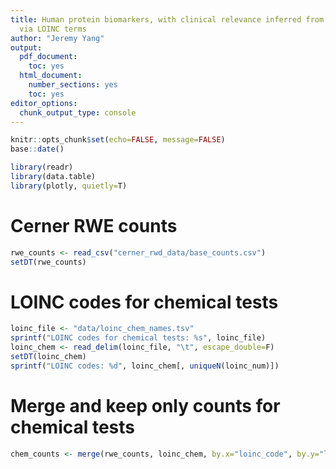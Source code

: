 ```yaml
---
title: Human protein biomarkers, with clinical relevance inferred from Cerner RealWorldData
  via LOINC terms
author: "Jeremy Yang"
output:
  pdf_document:
    toc: yes
  html_document:
    number_sections: yes
    toc: yes
editor_options:
  chunk_output_type: console
---
```


```r
knitr::opts_chunk$set(echo=FALSE, message=FALSE)
base::date()
```

```r
library(readr)
library(data.table)
library(plotly, quietly=T)
```

# Cerner RWE counts

```r
rwe_counts <- read_csv("cerner_rwd_data/base_counts.csv")
setDT(rwe_counts)
```

# LOINC codes for chemical tests

```r
loinc_file <- "data/loinc_chem_names.tsv"
sprintf("LOINC codes for chemical tests: %s", loinc_file)
loinc_chem <- read_delim(loinc_file, "\t", escape_double=F)
setDT(loinc_chem)
sprintf("LOINC codes: %d", loinc_chem[, uniqueN(loinc_num)])
```

# Merge and keep only counts for chemical tests

```r
chem_counts <- merge(rwe_counts, loinc_chem, by.x="loinc_code", by.y="loinc_num", all=F)
```
